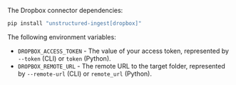 The Dropbox connector dependencies:

```bash CLI, Python
pip install "unstructured-ingest[dropbox]"
```


<AdditionalIngestDependencies />

The following environment variables:

- `DROPBOX_ACCESS_TOKEN` - The value of your access token, represented by `--token` (CLI) or `token` (Python).
- `DROPBOX_REMOTE_URL` - The remote URL to the target folder, represented by `--remote-url` (CLI) or `remote_url` (Python).